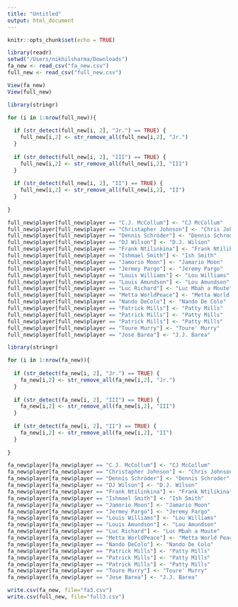 ```yaml
---
title: "Untitled"
output: html_document
---
```


```r
knitr::opts_chunk$set(echo = TRUE)
```

```r
library(readr)
setwd("/Users/nikhilsharma/Downloads")
fa_new <- read_csv("fa_new.csv")
full_new <- read_csv("full_new.csv")
```

```r
View(fa_new)
View(full_new)
```

```r
library(stringr)

for (i in 1:nrow(full_new)){
  
  if (str_detect(full_new[i, 2], "Jr.") == TRUE) {
    full_new[i,2] <- str_remove_all(full_new[i,2], "Jr.")
  }
  
  if (str_detect(full_new[i, 2], "III") == TRUE) {
    full_new[i,2] <- str_remove_all(full_new[i,2], "III")
  }
  
  if (str_detect(full_new[i, 2], "II") == TRUE) {
    full_new[i,2] <- str_remove_all(full_new[i,2], "II")
  }
  
}
```

```r
full_new$player[full_new$player == "C.J. McCollum"] <- "CJ McCollum"
full_new$player[full_new$player == "Christapher Johnson"] <- "Chris Johnson"
full_new$player[full_new$player == "Dennis Schröder"] <- "Dennis Schroder"
full_new$player[full_new$player == "DJ Wilson"] <- "D.J. Wilson"
full_new$player[full_new$player == "Frank Ntilinkina"] <- "Frank Ntilikina"
full_new$player[full_new$player == "Ishmael Smith"] <- "Ish Smith"
full_new$player[full_new$player == "Jamorio Moon"] <- "Jamario Moon"
full_new$player[full_new$player == "Jermey Pargo"] <- "Jeremy Pargo"
full_new$player[full_new$player == "Louis Williams"] <- "Lou Williams"
full_new$player[full_new$player == "Louis Amundson"] <- "Lou Amundson"
full_new$player[full_new$player == "Luc Richard"] <- "Luc Mbah a Moute"
full_new$player[full_new$player == "Metta WorldPeace"] <- "Metta World Peace"
full_new$player[full_new$player == "Nando DeColo"] <- "Nando De Colo"
full_new$player[full_new$player == "Patrick Mills"] <- "Patty Mills"
full_new$player[full_new$player == "Patrick Mills"] <- "Patty Mills"
full_new$player[full_new$player == "Patrick Mills"] <- "Patty Mills"
full_new$player[full_new$player == "Toure Murry"] <- "Toure' Murry"
full_new$player[full_new$player == "Jose Barea"] <- "J.J. Barea"

```

```r
library(stringr)

for (i in 1:nrow(fa_new)){
  
  if (str_detect(fa_new[i, 2], "Jr.") == TRUE) {
    fa_new[i,2] <- str_remove_all(fa_new[i,2], "Jr.")
  }
  
  if (str_detect(fa_new[i, 2], "III") == TRUE) {
    fa_new[i,2] <- str_remove_all(fa_new[i,2], "III")
  }
  
  if (str_detect(fa_new[i, 2], "II") == TRUE) {
    fa_new[i,2] <- str_remove_all(fa_new[i,2], "II")
  }
  
}
```

```r
fa_new$player[fa_new$player == "C.J. McCollum"] <- "CJ McCollum"
fa_new$player[fa_new$player == "Christapher Johnson"] <- "Chris Johnson"
fa_new$player[fa_new$player == "Dennis Schröder"] <- "Dennis Schroder"
fa_new$player[fa_new$player == "DJ Wilson"] <- "D.J. Wilson"
fa_new$player[fa_new$player == "Frank Ntilinkina"] <- "Frank Ntilikina"
fa_new$player[fa_new$player == "Ishmael Smith"] <- "Ish Smith"
fa_new$player[fa_new$player == "Jamorio Moon"] <- "Jamario Moon"
fa_new$player[fa_new$player == "Jermey Pargo"] <- "Jeremy Pargo"
fa_new$player[fa_new$player == "Louis Williams"] <- "Lou Williams"
fa_new$player[fa_new$player == "Louis Amundson"] <- "Lou Amundson"
fa_new$player[fa_new$player == "Luc Richard"] <- "Luc Mbah a Moute"
fa_new$player[fa_new$player == "Metta WorldPeace"] <- "Metta World Peace"
fa_new$player[fa_new$player == "Nando DeColo"] <- "Nando De Colo"
fa_new$player[fa_new$player == "Patrick Mills"] <- "Patty Mills"
fa_new$player[fa_new$player == "Patrick Mills"] <- "Patty Mills"
fa_new$player[fa_new$player == "Patrick Mills"] <- "Patty Mills"
fa_new$player[fa_new$player == "Toure Murry"] <- "Toure' Murry"
fa_new$player[fa_new$player == "Jose Barea"] <- "J.J. Barea"

```


```r
write.csv(fa_new, file="fa3.csv")
write.csv(full_new, file="full3.csv")
```



